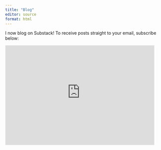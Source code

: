 ```yaml
---
title: "Blog"
editor: source
format: html
---
```


I now blog on Substack! To receive posts straight to your email, subscribe below:

<iframe src="https://mattkmiecik.substack.com/embed" width="480" height="320" style="border:1px solid #EEE; background:white;" frameborder="0" scrolling="no"></iframe>
